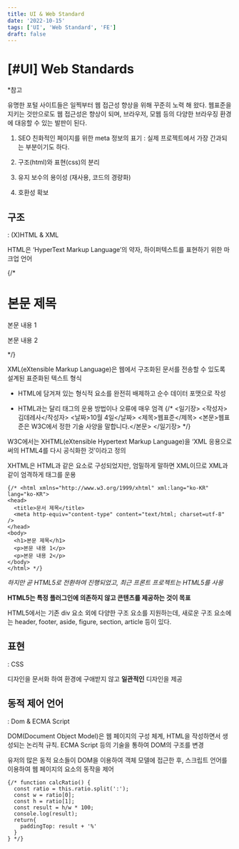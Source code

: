 ```yaml
---
title: UI & Web Standard
date: '2022-10-15'
tags: ['UI', 'Web Standard', 'FE']
draft: false
---
```


# [#UI] Web Standards

*참고

유명한 포털 사이트들은 일찍부터 웹 접근성 향상을 위해 꾸준히 노력 해 왔다. 웹표준을 지키는 것만으로도 웹 접근성은 향상이 되며, 브라우저, 모웹 등의 다양한 브라우징 환경에 대응할 수 있는 발판이 된다.

1. SEO 친화적인 페이지를 위한 meta 정보의 표기
: 실제 프로젝트에서 가장 간과되는 부분이기도 하다.

2. 구조(html)와 표현(css)의 분리

3. 유지 보수의 용이성 (재사용, 코드의 경량화)

4. 호환성 확보

## 구조

: (X)HTML & XML

HTML은 ‘HyperText Markup Language’의 약자, 하이퍼텍스트를 표현하기 위한 마크업 언어

{/* <html lang="ko-KR">
<head>
 <title>문서 제목</title>
 <meta http-equiv="content-type" content="text/html;charset=utf-8">
</head>
<body>
 <h1>본문 제목</h1>
 <p>본문 내용 1</p>
 <p>본문 내용 2</p>
</body>
</html> */}

XML(eXtensible Markup Language)은 웹에서 구조화된 문서를 전송할 수 있도록 설계된 표준화된 텍스트 형식

* HTML에 담겨져 있는 형식적 요소를 완전히 배제하고 순수 데이터 포맷으로 작성

* HTML과는 달리 태그의 운용 방법이나 오류에 매우 엄격
{/* 
    <xml version="1.0" encoding="utf-8" />
    <일기장>
      <작성자>김데레사</작성자>
      <날짜>10월 4일</날짜>
      <제목>웹표준</제목>
      <본문>웹표준은 W3C에서 정한 기술 사양을 말합니다.</본문>
    </일기장> */}

W3C에서는 XHTML(eXtensible Hypertext Markup Language)을 ‘XML 응용으로써의 HTML4를 다시 공식화한 것’이라고 정의

XHTML은 HTML과 같은 요소로 구성되었지만, 엄밀하게 말하면 XML이므로 XML과 같이 엄격하게 태그를 운용

    {/* <html xmlns="http://www.w3.org/1999/xhtml" xml:lang="ko-KR" lang="ko-KR">
    <head>
      <title>문서 제목</title>
      <meta http-equiv="content-type" content="text/html; charset=utf-8" />
    </head>
    <body>
      <h1>본문 제목</h1>
      <p>본문 내용 1</p>
      <p>본문 내용 2</p>
    </body>
    </html> */}

*하지만 곧 HTML5로 전환하여 진행되었고, 최근 프론트 프로젝트는 HTML5를 사용*

**HTML5는 특정 플러그인에 의존하지 않고 콘텐츠를 제공하는 것이 목표**

HTML5에서는 기존 div 요소 외에 다양한 구조 요소를 지원하는데, 새로운 구조 요소에는 header, footer, aside, figure, section, article 등이 있다.

## 표현

: CSS

디자인을 문서화 하여 환경에 구애받지 않고 **일관적인** 디자인을 제공

## 동적 제어 언어

: Dom & ECMA Script

DOM(Document Object Model)은 웹 페이지의 구성 체계, HTML을 작성하면서 생성되는 논리적 규칙. ECMA Script 등의 기술을 통하여 DOM의 구조를 변경

유저의 많은 동적 요소들이 DOM을 이용하여 객체 모델에 접근한 후, 스크립트 언어를 이용하여 웹 페이지의 요소의 동작을 제어

    {/* function calcRatio() {
      const ratio = this.ratio.split(':');
      const w = ratio[0];
      const h = ratio[1];
      const result = h/w * 100;
      console.log(result);
      return{
        paddingTop: result + '%'
      }
    } */}
